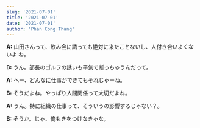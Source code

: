```yaml
---
slug: '2021-07-01'
title: '2021-07-01'
date: '2021-07-01'
author: 'Phan Cong Thang'
---
```


**A:** 山田さんって、飲み会に誘っても絶対に来たことないし、人付き合いよくないよ
ね。

**B:** うん。部長のゴルフの誘いも平気で断っちゃうんだって。

**A:** へー、どんなに仕事ができてもそれじゃーね。

**B:** そうだよね。やっぱり人間関係って大切だよね。

**A:** うん。特に組織の仕事って、そういうの影響するじゃない？。

**B:** そうか。じゃ、俺もきをつけなきゃな。
